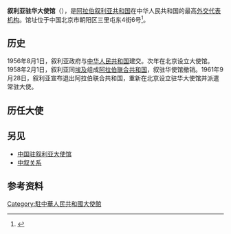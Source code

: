 {{Infobox diplomatic mission
|name = 阿拉伯叙利亚共和国驻华大使馆
|native_name = {{lang|en|Embassy of the Syrian Arab Republic, Beijing}}
|open = 1957年
|address = [[朝阳区|朝阳区]]三里屯东4街6号
|location = {{CHN}}[[北京市|北京市]]
|ambassador = [[伊马德·穆斯塔法|伊马德·穆斯塔法]]<small>（{{lang|en|Imad Moustaphal}}）</small>
|website = {{URL|http://syrembassy.cn/chinese/index.html}}
}}
'''叙利亚驻华大使馆'''（{{lang-en|Embassy of the Syrian Arab Republic, Beijing}}），是[[阿拉伯叙利亚共和国|阿拉伯叙利亚共和国]]在中华人民共和国的最高[[外交代表机构|外交代表机构]]。馆址位于中国北京市朝阳区三里屯东4街6号<ref>{{cite web|url=https://www.fmprc.gov.cn/web/fw_673051/lbfw_673061/wgzhslgjgxx/t1456507.shtml |language=zh-hans |title=阿拉伯叙利亚共和国驻华大使馆 |publisher=[[中华人民共和国外交部|中华人民共和国外交部]] | date=2018-10 |accessdate=2021-03-30 }}</ref>。

== 历史 ==
1956年8月1日，叙利亚政府与[[中华人民共和国|中华人民共和国]]建交。次年在北京设立大使馆。1958年2月1日，叙利亚同[[埃及|埃及]]组成[[阿拉伯联合共和国|阿拉伯联合共和国]]，叙驻华使馆撤销。1961年9月28日，叙利亚宣布退出阿拉伯联合共和国，重新在北京设立驻华大使馆并派遣常驻大使。

==历任大使==
{{main|叙利亚驻华大使列表}}

== 另见 ==
* [[中国驻叙利亚大使馆|中国驻叙利亚大使馆]]
* [[中叙关系|中叙关系]]

==参考资料==
{{reflist}}

{{驻中华人民共和国外交机构}}
[[Category:駐中華人民共和國大使館|Category:駐中華人民共和國大使館]]